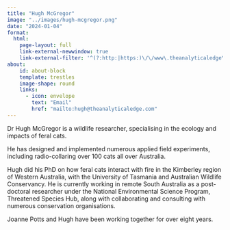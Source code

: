 ```yaml
---
title: "Hugh McGregor"
image: "../images/hugh-mcgregor.png"
date: "2024-01-04"
format:
  html:
    page-layout: full
    link-external-newwindow: true
    link-external-filter: '^(?:http:|https:)\/\/www\.theanalyticaledge\.com\/custom'
about:
    id: about-block
    template: trestles
    image-shape: round
    links:
      - icon: envelope
        text: "Email"
        href: "mailto:hugh@theanalyticaledge.com"
---
```


Dr Hugh McGregor is a wildlife researcher, specialising in the ecology and impacts of feral cats.

He has designed and implemented numerous applied field experiments, including radio-collaring over 100 cats all over Australia.

Hugh did his PhD on how feral cats interact with fire in the Kimberley region of Western Australia, with the University of Tasmania and Australian Wildlife Conservancy. He is currently working in remote South Australia as a post-doctoral researcher under the National Environmental Science Program, Threatened Species Hub, along with collaborating and consulting with numerous conservation organisations.

Joanne Potts and Hugh have been working together for over eight years.
